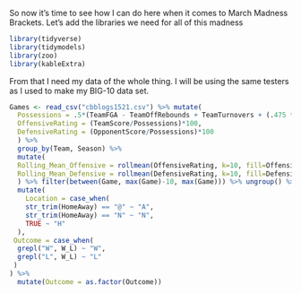 So now it's time to see how I can do here when it comes to March Madness Brackets. Let's add the libraries we need for all of this madness

```r
library(tidyverse)
library(tidymodels)
library(zoo)
library(kableExtra)
```

From that I need my data of the whole thing. I will be using the same testers as I used to make my BIG-10 data set.

```r
Games <- read_csv("cbblogs1521.csv") %>% mutate(
  Possessions = .5*(TeamFGA - TeamOffRebounds + TeamTurnovers + (.475 * TeamFTA)) + .5*(OpponentFGA - OpponentOffRebounds + OpponentTurnovers + (.475 * OpponentFTA)),
  OffensiveRating = (TeamScore/Possessions)*100, 
  DefensiveRating = (OpponentScore/Possessions)*100
  ) %>%
  group_by(Team, Season) %>%
  mutate(
  Rolling_Mean_Offensive = rollmean(OffensiveRating, k=10, fill=OffensiveRating),
  Rolling_Mean_Defensive = rollmean(DefensiveRating, k=10, fill=DefensiveRating)
  ) %>% filter(between(Game, max(Game)-10, max(Game))) %>% ungroup() %>% 
  mutate(
    Location = case_when(
    str_trim(HomeAway) == "@" ~ "A",
    str_trim(HomeAway) == "N" ~ "N",
    TRUE ~ "H"
  ),
 Outcome = case_when(
  grepl("W", W_L) ~ "W", 
  grepl("L", W_L) ~ "L"
 )
) %>%
  mutate(Outcome = as.factor(Outcome))
```









